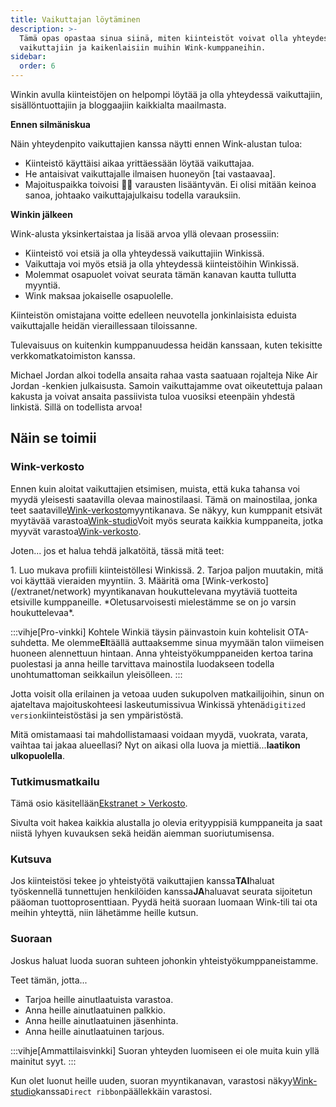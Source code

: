 ```yaml
---
title: Vaikuttajan löytäminen
description: >-
  Tämä opas opastaa sinua siinä, miten kiinteistöt voivat olla yhteydessä
  vaikuttajiin ja kaikenlaisiin muihin Wink-kumppaneihin.
sidebar:
  order: 6
---
```


Winkin avulla kiinteistöjen on helpompi löytää ja olla yhteydessä vaikuttajiin, sisällöntuottajiin ja bloggaajiin kaikkialta maailmasta.

**Ennen silmäniskua**

Näin yhteydenpito vaikuttajien kanssa näytti ennen Wink-alustan tuloa:

* Kiinteistö käyttäisi aikaa yrittäessään löytää vaikuttajaa.
* He antaisivat vaikuttajalle ilmaisen huoneyön \[tai vastaavaa].
* Majoituspaikka toivoisi 🤞🏻 varausten lisääntyvän. Ei olisi mitään keinoa sanoa, johtaako vaikuttajajulkaisu todella varauksiin.

**Winkin jälkeen**

Wink-alusta yksinkertaistaa ja lisää arvoa yllä olevaan prosessiin:

* Kiinteistö voi etsiä ja olla yhteydessä vaikuttajiin Winkissä.
* Vaikuttaja voi myös etsiä ja olla yhteydessä kiinteistöihin Winkissä.
* Molemmat osapuolet voivat seurata tämän kanavan kautta tullutta myyntiä.
* Wink maksaa jokaiselle osapuolelle.

Kiinteistön omistajana voitte edelleen neuvotella jonkinlaisista eduista vaikuttajalle heidän vieraillessaan tiloissanne.

Tulevaisuus on kuitenkin kumppanuudessa heidän kanssaan, kuten tekisitte verkkomatkatoimiston kanssa.

Michael Jordan alkoi todella ansaita rahaa vasta saatuaan rojalteja Nike Air Jordan -kenkien julkaisusta.
Samoin vaikuttajamme ovat oikeutettuja palaan kakusta ja voivat ansaita passiivista tuloa vuosiksi eteenpäin yhdestä linkistä. Sillä on todellista arvoa!

## Näin se toimii

### Wink-verkosto

Ennen kuin aloitat vaikuttajien etsimisen, muista, että kuka tahansa voi myydä yleisesti saatavilla olevaa mainostilaasi.
Tämä on mainostilaa, jonka teet saataville[Wink-verkosto](/extranet/network)myyntikanava.
Se näkyy, kun kumppanit etsivät myytävää varastoa[Wink-studio](/studio/what-is-studio)Voit myös seurata kaikkia kumppaneita, jotka myyvät varastoa[Wink-verkosto](/extranet/network).

Joten... jos et halua tehdä jalkatöitä, tässä mitä teet:

<Steps>
  1. Luo mukava profiili kiinteistöllesi Winkissä.
  2. Tarjoa paljon muutakin, mitä voi käyttää vieraiden myyntiin.
  3. Määritä oma [Wink-verkosto](/extranet/network) myyntikanavan houkuttelevana myytäviä tuotteita etsiville kumppaneille. *Oletusarvoisesti mielestämme se on jo varsin houkuttelevaa*.
</Steps>


:::vihje\[Pro-vinkki]
Kohtele Winkiä täysin päinvastoin kuin kohtelisit OTA-suhdetta. Me olemme**EI**täällä auttaaksemme sinua myymään talon viimeisen huoneen alennettuun hintaan.
Anna yhteistyökumppaneiden kertoa tarina puolestasi ja anna heille tarvittava mainostila luodakseen todella unohtumattoman seikkailun yleisölleen.
:::

Jotta voisit olla erilainen ja vetoaa uuden sukupolven matkailijoihin, sinun on ajateltava majoituskohteesi laskeutumissivua Winkissä yhtenä`digitized version`kiinteistöstäsi ja sen ympäristöstä.

Mitä omistamaasi tai mahdollistamaasi voidaan myydä, vuokrata, varata, vaihtaa tai jakaa alueellasi? Nyt on aikasi olla luova ja miettiä...**laatikon ulkopuolella**.

### Tutkimusmatkailu

Tämä osio käsitellään[Ekstranet > Verkosto](/extranet/network/#explore-network).

Sivulta voit hakea kaikkia alustalla jo olevia erityyppisiä kumppaneita ja saat niistä lyhyen kuvauksen sekä heidän aiemman suoriutumisensa.

### Kutsuva

Jos kiinteistösi tekee jo yhteistyötä vaikuttajien kanssa**TAI**haluat työskennellä tunnettujen henkilöiden kanssa**JA**haluavat seurata sijoitetun pääoman tuottoprosenttiaan.
Pyydä heitä suoraan luomaan Wink-tili tai ota meihin yhteyttä, niin lähetämme heille kutsun.

### Suoraan

Joskus haluat luoda suoran suhteen johonkin yhteistyökumppaneistamme.

Teet tämän, jotta...

* Tarjoa heille ainutlaatuista varastoa.
* Anna heille ainutlaatuinen palkkio.
* Anna heille ainutlaatuinen jäsenhinta.
* Anna heille ainutlaatuinen tarjous.

:::vihje\[Ammattilaisvinkki]
Suoran yhteyden luomiseen ei ole muita kuin yllä mainitut syyt.
:::

Kun olet luonut heille uuden, suoran myyntikanavan, varastosi näkyy[Wink-studio](/studio/what-is-studio)kanssa`Direct ribbon`päällekkäin varastosi.

